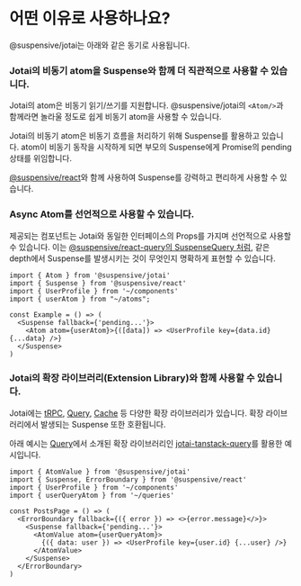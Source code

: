 
# 어떤 이유로 사용하나요?

@suspensive/jotai는 아래와 같은 동기로 사용됩니다.

<Steps>

### Jotai의 비동기 atom을 Suspense와 함께 더 직관적으로 사용할 수 있습니다.

Jotai의 atom은 비동기 읽기/쓰기를 지원합니다. @suspensive/jotai의 `<Atom/>`과 함께라면 놀라울 정도로 쉽게 비동기 atom을 사용할 수 있습니다.

Jotai의 비동기 atom은 비동기 흐름을 처리하기 위해 Suspense를 활용하고 있습니다. atom이 비동기 동작을 시작하게 되면 부모의 Suspense에게 Promise의 pending 상태를 위임합니다.

[@suspensive/react](https://suspensive.org/ko/docs/react/motivation)와 함께 사용하여 Suspense를 강력하고 편리하게 사용할 수 있습니다.

### Async Atom를 선언적으로 사용할 수 있습니다.

제공되는 컴포넌트는 Jotai와 동일한 인터페이스의 Props를 가지며 선언적으로 사용할 수 있습니다. 이는 [@suspensive/react-query의 SuspenseQuery 처럼](https://suspensive.org/ko/docs/react-query/SuspenseQuery), 같은 depth에서 Suspense를 발생시키는 것이 무엇인지 명확하게 표현할 수 있습니다.

```tsx
import { Atom } from '@suspensive/jotai'
import { Suspense } from '@suspensive/react'
import { UserProfile } from '~/components'
import { userAtom } from "~/atoms";

const Example = () => (
  <Suspense fallback={'pending...'}>
    <Atom atom={userAtom}>{([data]) => <UserProfile key={data.id} {...data} />}
  </Suspense>
)
```

### Jotai의 확장 라이브러리(Extension Library)와 함께 사용할 수 있습니다.

Jotai에는 [tRPC](https://jotai.org/docs/extensions/trpc), [Query](https://jotai.org/docs/extensions/query), [Cache](https://jotai.org/docs/extensions/cache) 등 다양한 확장 라이브러리가 있습니다. 확장 라이브러리에서 발생되는 Suspense 또한 호환됩니다.

아래 예시는 [Query](https://jotai.org/docs/extensions/query#suspense)에서 소개된 확장 라이브러리인 [jotai-tanstack-query](https://github.com/jotaijs/jotai-tanstack-query)를 활용한 예시입니다.

```tsx
import { AtomValue } from '@suspensive/jotai'
import { Suspense, ErrorBoundary } from '@suspensive/react'
import { UserProfile } from '~/components'
import { userQueryAtom } from '~/queries'

const PostsPage = () => (
  <ErrorBoundary fallback={({ error }) => <>{error.message}</>}>
    <Suspense fallback={'pending...'}>
      <AtomValue atom={userQueryAtom}>
        {({ data: user }) => <UserProfile key={user.id} {...user} />}
      </AtomValue>
    </Suspense>
  </ErrorBoundary>
)
```

</Steps>
